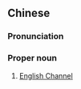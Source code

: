{{also|英吉利海峡}}
==Chinese==
{{zh-forms|s=英吉利海峡|type=32}}

===Pronunciation===
{{zh-pron
|m=Yīngjílì hǎixiá
|c=jing1 gat1 lei6 hoi2 haap6
|cat=pn
}}

===Proper noun===
{{zh-proper noun}}

# [[English Channel]]